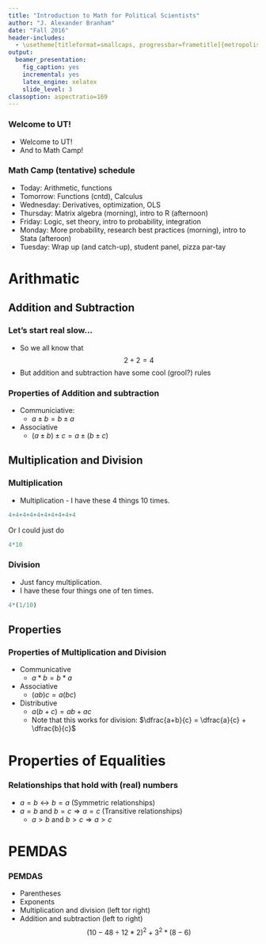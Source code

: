 ```yaml
---
title: "Introduction to Math for Political Scientists"
author: "J. Alexander Branham"
date: "Fall 2016"
header-includes: 
  - \usetheme[titleformat=smallcaps, progressbar=frametitle]{metropolis}
output:
  beamer_presentation:
    fig_caption: yes
    incremental: yes
    latex_engine: xelatex
    slide_level: 3
classoption: aspectratio=169
---
```


### Welcome to UT!
* Welcome to UT!
* And to Math Camp!

### Math Camp (tentative) schedule
* Today: Arithmetic, functions
* Tomorrow: Functions (cntd), Calculus
* Wednesday: Derivatives, optimization, OLS
* Thursday: Matrix algebra (morning), intro to R (afternoon)
* Friday: Logic, set theory, intro to probability, integration
* Monday: More probability, research best practices (morning), intro to Stata (afteroon)
* Tuesday: Wrap up (and catch-up), student panel, pizza par-tay

# Arithmatic
## Addition and Subtraction
### Let's start real slow...
* So we all know that
$$2+2 =4$$
* But addition and subtraction have some cool (grool?) rules

### Properties of Addition and subtraction
* Communiciative:
    + $a\pm b = b \pm a$
* Associative
    + $(a\pm b) \pm c = a \pm (b\pm c)$

## Multiplication and Division
### Multiplication
* Multiplication - I have these 4 things 10 times.
```r
4+4+4+4+4+4+4+4+4+4
```
\pause
Or I could just do
```r
4*10
```

### Division
* Just fancy multiplication.
\pause
* I have these four things one of ten times.
```r
4*(1/10)
```

## Properties
### Properties of Multiplication and Division
* Communicative
    + $a*b = b*a$
* Associative
    + $(ab)c = a(bc)$
* Distributive
    + $a(b+c) = ab + ac$
    + Note that this works for division: $\dfrac{a+b}{c} = \dfrac{a}{c} + \dfrac{b}{c}$


# Properties of Equalities
### Relationships that hold with (real) numbers
* $a=b \longleftrightarrow b=a$ (Symmetric relationships)
* $a = b$ and $b=c \Rightarrow a=c$ (Transitive relationships)
    + $a>b$ and $b>c \Rightarrow a>c$

# PEMDAS
### PEMDAS
* Parentheses
* Exponents
* Multiplication and division (left tor right)
* Addition and subtraction (left to right)
$$(10-48\div 12 * 2)^2 + 3^2 * (8-6)$$
